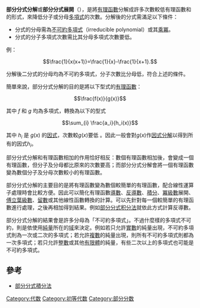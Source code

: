 '''部分分式分解'''或'''部分分式展開'''（{{lang-en|Partial fraction decomposition}}），是將[[有理函數|有理函數]]分解成許多次數較低有理函數和的形式，來降低分子或分母[[多項式|多項式]]的次數。分解後的分式需滿足以下條件：

* 分式的分母需為[[不可約多項式|不可約多項式]]（irreducible polynomial）或其[[冪|乘冪]]。
* 分式的分子多項式次數需比其分母多項式次數要低。

例：
:<math>\frac{1}{x(x+1)}=\frac{1}{x}-\frac{1}{x+1}.</math>

分解後二分式的分母均為不可約多項式，分子次數比分母低，符合上述的條件。

簡單來說，部分分式分解的目的是將以下型式的[[有理函數|有理函數]]：

:<math> \frac{f(x)}{g(x)} </math>

其中 ''f'' 和 ''g'' 均為多項式，轉換為以下的型式

<!--:<math> \sum_{i} \sum_{j=1}^n_i \frac{a_{ij}}{h_i(x)^j} </math>-->
:<math> \sum_{i} \frac{a_i}{h_i(x)} </math>

其中 ''h''<sub>''i''</sub> 是 ''g''(''x'') 的[[因式|因式]]，次數較''g''(''x'')要低<!--，而''n''<sub>''i''</sub>為''h''<sub>''i''</sub>在[[因式分解|因式分解]]中出現的次方，多半為1-->。因此一般會對''g''(''x'')作[[因式分解|因式分解]]以得到所有的因式''h''<sub>''i''</sub>。

部分分式分解和有理函數相加的作用恰好相反：數個有理函數相加後，會變成一個有理函數，但分子及分母都比原來的次數要高；而部分分式分解會將一個有理函數變為數個分子及分母次數較小的有理函數。

部分分式分解的主要目的是將有理函數變為數個較簡單的有理函數，配合線性運算子處理時會比較方便。因此可以簡化有理函數[[導數|導數]]、[[反導數|反導數]]、[[積分|積分]]、[[冪級數|冪級數]]展開、[[傅立葉級數|傅立葉級數]]、[[留數|留數]]或其他線性函數轉換的計算。可以先針對每一個較簡單的有理函數進行處理，之後再相加得到結果。例如[[部分分式积分法|部分分式积分法]]就依此方式計算反導數。

部分分式分解的結果會是許多分母為「不可約多項式」。不過什麼樣的多項式不可約，則是依使用[[純量|純量]]所在的[[域_(數學)|域]]來決定。例如若只允許[[實數|實數]]的純量出現，不可約多項式則為一次或二次的多項式；若允許[[複數_(數學)|複數]]的純量出現，則所有不可約多項式則都為一次多項式；若只允許[[整數|整數]]或其他[[有限體|有限體]]的純量，有些二次以上的多項式也可能是不可約多項式。

== 參考 ==
* [[部分分式積分法|部分分式積分法]]

{{math-stub}}

[[Category:代数|Category:代数]]
[[Category:初等代数|Category:初等代数]]
[[Category:部分分数|Category:部分分数]]